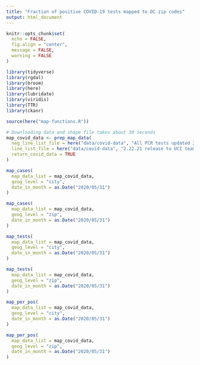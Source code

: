 ```yaml
---
title: "Fraction of positive COVID-19 tests mapped to OC zip codes"
output: html_document
---
```


```r
knitr::opts_chunk$set(
  echo = FALSE,
  fig.align = "center",
  message = FALSE,
  warning = FALSE
)
```


```r
library(tidyverse)
library(rgdal)
library(broom)
library(here)
library(lubridate)
library(viridis)
library(TTR)
library(ckanr)

source(here("map-functions.R"))
```


```r
# Downloading data and shape file takes about 30 seconds
map_covid_data <- prep_map_data(
  neg_line_list_file = here("data/covid-data", "All PCR tests updated 2.22.21.csv"),
  line_list_file = here("data/covid-data", "2.22.21 release to UCI team.csv"),
  return_covid_data = TRUE
)
```

```r
map_cases(
  map_data_list = map_covid_data, 
  geog_level = "city",
  date_in_month = as.Date("2020/05/31")
)

map_cases(
  map_data_list = map_covid_data, 
  geog_level = "zip",
  date_in_month = as.Date("2020/05/31")
)

map_tests(
  map_data_list = map_covid_data, 
  geog_level = "city",
  date_in_month = as.Date("2020/05/31")
)

map_tests(
  map_data_list = map_covid_data, 
  geog_level = "zip",
  date_in_month = as.Date("2020/05/31")
)

map_per_pos(
  map_data_list = map_covid_data, 
  geog_level = "city",
  date_in_month = as.Date("2020/05/31")
)

map_per_pos(
  map_data_list = map_covid_data, 
  geog_level = "zip",
  date_in_month = as.Date("2020/05/31")
)
```





